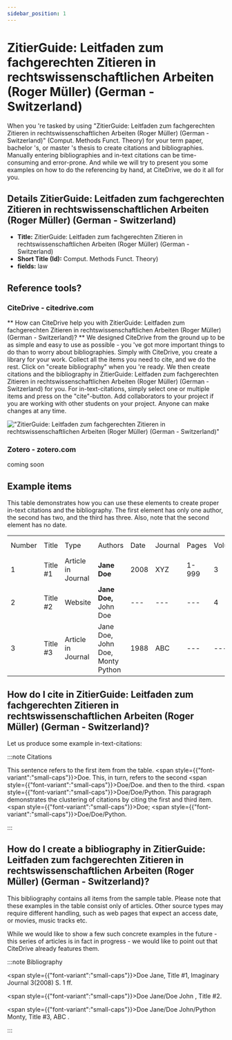 ```yaml
---
sidebar_position: 1
---
```


# ZitierGuide: Leitfaden zum fachgerechten Zitieren in rechtswissenschaftlichen Arbeiten (Roger Müller) (German - Switzerland)

When you 're tasked by using "ZitierGuide: Leitfaden zum fachgerechten Zitieren in rechtswissenschaftlichen Arbeiten (Roger Müller) (German - Switzerland)" (Comput. Methods Funct. Theory) for your term paper, bachelor 's, or master 's thesis to create citations and bibliographies.
Manually entering bibliographies and in-text citations can be time-consuming and error-prone. And while we will try to present you some examples on how to do the referencing by hand, at CiteDrive, we do it all for you.

## Details  ZitierGuide: Leitfaden zum fachgerechten Zitieren in rechtswissenschaftlichen Arbeiten (Roger Müller) (German - Switzerland)
* **Title:** ZitierGuide: Leitfaden zum fachgerechten Zitieren in rechtswissenschaftlichen Arbeiten (Roger Müller) (German - Switzerland)
* **Short Title (Id):** Comput. Methods Funct. Theory)
* **fields:** law

## Reference tools?
### CiteDrive - citedrive.com
** How can CiteDrive help you with ZitierGuide: Leitfaden zum fachgerechten Zitieren in rechtswissenschaftlichen Arbeiten (Roger Müller) (German - Switzerland)? **
We designed CiteDrive from the ground up to be as simple and easy to use as possible - you 've got more important things to do than to worry about bibliographies. Simply with CiteDrive, you create a library for your work. Collect all the items you need to cite, and we do the rest. Click on "create bibliography" when you 're ready. We then create citations and the bibliography in ZitierGuide: Leitfaden zum fachgerechten Zitieren in rechtswissenschaftlichen Arbeiten (Roger Müller) (German - Switzerland) for you. For in-text-citations, simply select one or multiple items and press on the "cite"-button. Add collaborators to your project if you are working with other students on your project. Anyone can make changes at any time.


!["ZitierGuide: Leitfaden zum fachgerechten Zitieren in rechtswissenschaftlichen Arbeiten (Roger Müller) (German - Switzerland)"](images/zitierguide-leitfaden-zum-fachgerechten-zitieren-in-rechtswissenschaftlichen-arbeiten-roger-muller-german--switzerland.svg "Choose ZitierGuide: Leitfaden zum fachgerechten Zitieren in rechtswissenschaftlichen Arbeiten (Roger Müller) (German - Switzerland) in the CiteDrive App")

### Zotero - zotero.com

coming soon

## Example items

This table demonstrates how you can use these elements to create proper in-text citations and the bibliography. The first element has only one author, the second has two, and the third has three. Also, note that the second element has no date.


<table>
  <tr>
   <td>Number
   </td>
   <td>Title
   </td>
   <td>Type
   </td>
   <td>Authors
   </td>
   <td>Date
   </td>
   <td>Journal
   </td>
   <td>Pages
   </td>
   <td>Volume
   </td>
   <td>Issue
   </td>
   <td>Access Date
   </td>
  </tr>
  <tr>
   <td>1
   </td>
   <td>Title #1
   </td>
   <td>Article in Journal
   </td>
   <td><strong>Jane Doe</strong>
   </td>
   <td>2008
   </td>
   <td>XYZ
   </td>
   <td>1-999
   </td>
   <td>3
   </td>
   <td>2
   </td>
   <td>--
   </td>
  </tr>
  <tr>
   <td>
2
   </td>
   <td>Title #2
   </td>
   <td>Website
   </td>
   <td><strong>Jane Doe, </strong>John Doe
   </td>
   <td>---
   </td>
   <td>---
   </td>
   <td>---
   </td>
   <td>4
   </td>
   <td>---
   </td>
   <td>2020-05-01
   </td>
  </tr>
  <tr>
   <td>3
   </td>
   <td>Title #3
   </td>
   <td>Article in Journal
   </td>
   <td>Jane Doe, John Doe, Monty Python
   </td>
   <td>1988
   </td>
   <td>ABC
   </td>
   <td>---
   </td>
   <td>---
   </td>
   <td>16
   </td>
   <td>---
   </td>
  </tr>
</table>



## How do I cite in  ZitierGuide: Leitfaden zum fachgerechten Zitieren in rechtswissenschaftlichen Arbeiten (Roger Müller) (German - Switzerland)?

Let us produce some example in-text-citations:

:::note Citations


This sentence refers to the first item from the table. <span style={{"font-variant":"small-caps"}}>Doe</span>. This, in turn, refers to the second <span style={{"font-variant":"small-caps"}}>Doe/Doe</span>.
and then to the third.  <span style={{"font-variant":"small-caps"}}>Doe/Doe/Python</span>.
This paragraph demonstrates the clustering of citations by citing the first and third item. <span style={{"font-variant":"small-caps"}}>Doe</span>; <span style={{"font-variant":"small-caps"}}>Doe/Doe/Python</span>.

:::

## How do I create a bibliography in ZitierGuide: Leitfaden zum fachgerechten Zitieren in rechtswissenschaftlichen Arbeiten (Roger Müller) (German - Switzerland)?

This bibliography contains all items from the sample table. Please note that these examples in the table consist only of articles. Other source types may require different handling, such as web pages that expect an access date, or movies, music tracks etc.

While we would like to show a few such concrete examples in the future - this series of articles is in fact in progress - we would like to point out that CiteDrive already features them.

:::note Bibliography

<span style={{"font-variant":"small-caps"}}>Doe Jane</span>, Title #1, Imaginary Journal  3(2008) S. 1 ff.

<span style={{"font-variant":"small-caps"}}>Doe Jane/Doe John </span>, Title #2.

<span style={{"font-variant":"small-caps"}}>Doe Jane/Doe John/Python Monty</span>, Title #3, ABC .



:::


        